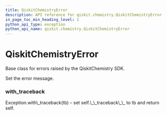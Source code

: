 ```yaml
---
title: QiskitChemistryError
description: API reference for qiskit.chemistry.QiskitChemistryError
in_page_toc_min_heading_level: 1
python_api_type: exception
python_api_name: qiskit.chemistry.QiskitChemistryError
---
```


# QiskitChemistryError

<Class id="qiskit.chemistry.QiskitChemistryError" github="https://github.com/qiskit-community/qiskit-aqua/tree/stable/0.7/qiskit/chemistry/qiskit_chemistry_error.py" signature="QiskitChemistryError(*message)">
  Base class for errors raised by the QiskitChemistry SDK.

  Set the error message.

  ### with\_traceback

  <Function id="qiskit.chemistry.QiskitChemistryError.with_traceback" name="with_traceback" signature="with_traceback()">
    Exception.with\_traceback(tb) – set self.\_\_traceback\_\_ to tb and return self.
  </Function>
</Class>

